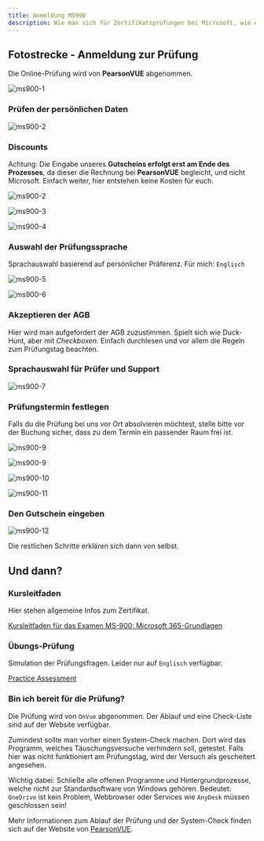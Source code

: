 ```yaml
---
title: Anmeldung MS900
description: Wie man sich für Zertifikatsprüfungen bei Microsoft, wie etwa MS900, anmeldet.
---
```



<LinkCard title="Microsoft Learn | MS-900 Examen" href="https://learn.microsoft.com/de-de/credentials/certifications/exams/ms-900/" target="_blank" />

## Fotostrecke - Anmeldung zur Prüfung

Die Online-Prüfung wird von **PearsonVUE** abgenommen.

![ms900-1](../assets/ms900-anmeldung/ms900-0.png)

### Prüfen der persönlichen Daten

![ms900-2](../assets/ms900-anmeldung/ms900-1.png)

### Discounts

Achtung: Die Eingabe unseres **Gutscheins erfolgt erst am Ende des Prozesses**, da dieser die Rechnung bei **PearsonVUE** begleicht, und nicht Microsoft. Einfach weiter, hier entstehen keine Kosten für euch.

![ms900-2](../assets/ms900-anmeldung/ms900-2.png)

![ms900-3](../assets/ms900-anmeldung/ms900-3.png)

![ms900-4](../assets/ms900-anmeldung/ms900-4.png)

### Auswahl der Prüfungssprache

Sprachauswahl basierend auf persönlicher Präferenz. Für mich: `Englisch`

![ms900-5](../assets/ms900-anmeldung/ms900-5.png)

![ms900-6](../assets/ms900-anmeldung/ms900-6.png)

### Akzeptieren der AGB

Hier wird man aufgefordert der AGB zuzustimmen. Spielt sich wie Duck-Hunt, aber mit *Checkboxen*. Einfach durchlesen und vor allem die Regeln zum Prüfungstag beachten.

### Sprachauswahl für Prüfer und Support

![ms900-7](../assets/ms900-anmeldung/ms900-7.png)

### Prüfungstermin festlegen

Falls du die Prüfung bei uns vor Ort absolvieren möchtest, stelle bitte vor der Buchung sicher, dass zu dem Termin ein passender Raum frei ist.

![ms900-9](../assets/ms900-anmeldung/ms900-8.png)

![ms900-9](../assets/ms900-anmeldung/ms900-9.png)

![ms900-10](../assets/ms900-anmeldung/ms900-10.png)

![ms900-11](../assets/ms900-anmeldung/ms900-11.png)

### Den Gutschein eingeben

![ms900-12](../assets/ms900-anmeldung/ms900-12.png)

Die restlichen Schritte erklären sich dann von selbst.

## Und dann?

### Kursleitfaden

Hier stehen allgemeine Infos zum Zertifikat.

[Kursleitfaden für das Examen MS-900: Microsoft 365-Grundlagen](https://learn.microsoft.com/de-de/credentials/certifications/resources/study-guides/ms-900)

### Übungs-Prüfung

Simulation der Prüfungsfragen. Leider nur auf `Englisch` verfügbar.

[Practice Assessment](https://learn.microsoft.com/en-us/credentials/certifications/exams/ms-900/practice/assessment?assessment-type=practice&assessmentId=50)

### Bin ich bereit für die Prüfung?

Die Prüfung wird von `OnVue` abgenommen. Der Ablauf und eine Check-Liste sind auf der Website verfügbar.

Zumindest sollte man vorher einen System-Check machen. Dort wird das Programm, welches Täuschungsversuche verhindern soll, getestet. Falls hier was nicht funktioniert am Prüfungstag, wird der Versuch als gescheitert angesehen.

Wichtig dabei: Schließe alle offenen Programme und Hintergrundprozesse, welche nicht zur Standardsoftware von Windows gehören. Bedeutet: `OneDrive` ist kein Problem, Webbrowser oder Services wie `AnyDesk` müssen geschlossen sein!

Mehr Informationen zum Ablauf der Prüfung und der System-Check finden sich auf der Website von [PearsonVUE](https://home.pearsonvue.com/Clients/Microsoft/Online-proctored.aspx).

